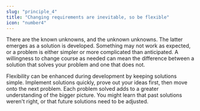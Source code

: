 ```yaml
---
slug: "principle_4"
title: "Changing requirements are inevitable, so be flexible"
icon: "number4"
---
```


There are the known unknowns, and the unknown unknowns. The latter emerges as a solution is developed. Something may not work as expected, or a problem is either simpler or more complicated than anticipated. A willingness to change course as needed can mean the difference between a solution that solves your problem and one that does not.

Flexibility can be enhanced during development by keeping solutions simple. Implement solutions quickly, prove out your ideas first, then move onto the next problem. Each problem solved adds to a greater understanding of the bigger picture. You might learn that past solutions weren't right, or that future solutions need to be adjusted.
